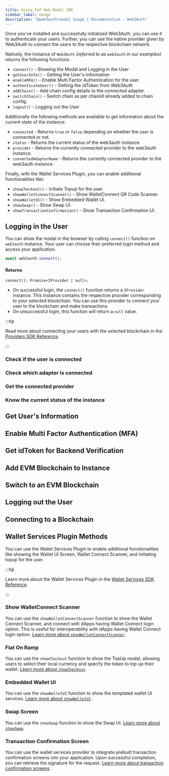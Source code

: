 ```yaml
---
title: Using PnP Web Modal SDK
sidebar_label: Usage
description: "@web3auth/modal Usage | Documentation - Web3Auth"
---
```



Once you've installed and successfully initialized Web3Auth, you can use it to authenticate your
users. Further, you can use the native provider given by Web3Auth to connect the users to the
respective blockchain network.

Natively, the instance of `Web3Auth` _(referred to as `web3auth` in our examples)_ returns the
following functions:

- `connect()` - Showing the Modal and Logging in the User
- `getUserInfo()` - Getting the User's Information
- `enableMFA()` - Enable Multi Factor Authentication for the user
- `authenticateUser()` - Getting the idToken from Web3Auth
- `addChain()` - Add chain config details to the connected adapter.
- `switchChain()` - Switch chain as per chainId already added to chain config.
- `logout()` - Logging out the User

Additionally the following methods are available to get information about the current state of the
instance:

- `connected` - Returns `true` or `false` depending on whether the user is connected or not.
- `status` - Returns the current status of the web3auth instance.
- `provider` - Returns the currently connected provider to the web3auth instance.
- `connectedAdapterName` - Returns the currently connected provider to the web3auth instance.

Finally, with the Wallet Services Plugin, you can enable additional functionalities like:

- `showCheckout()` - Initiate Topup for the user.
- `showWalletConnectScanner()` - Show WalletConnect QR Code Scanner.
- `showWalletUI()` - Show Embedded Wallet UI.
- `showSwap()` - Show Swap UI.
- `showTransactionConfirmation()` - Show Transaction Confirmation UI.

## Logging in the User

You can show the modal in the browser by calling `connect()` function on `web3auth` instance. Your
user can choose their preferred login method and access your application.

```javascript
await web3auth.connect();
```

#### Returns

```tsx
connect(): Promise<IProvider | null>;
```

- On successful login, the `connect()` function returns a `IProvider` instance. This instance
  contains the respective provider corresponding to your selected blockchain. You can use this
  provider to connect your user to the blockchain and make transactions.
- On unsuccessful login, this function will return a `null` value.

:::tip

Read more about connecting your users with the selected blockchain in the
[Providers SDK Reference](/sdk/pnp/web/providers).

:::

### Check if the user is connected

<Connected />

### Check which adapter is connected

<ConnectedAdapterName />

### Get the connected provider

<Provider />

### Know the current status of the instance

<Status />

## Get User's Information

<GetUserInfo />

## Enable Multi Factor Authentication (MFA)

<EnableMFA />

## Get idToken for Backend Verification

<GetIdTokenInfo />

## Add EVM Blockchain to Instance

<AddChain />

## Switch to an EVM Blockchain

<SwitchChain />

## Logging out the User

<LogOut />

## Connecting to a Blockchain

<ConnectBlockchain />

## Wallet Services Plugin Methods

You can use the Wallet Services Plugin to enable additional functionalities like showing the Wallet
UI Screen, Wallet Connect Scanner, and initiating topup for the user.

:::tip

Learn more about the Wallet Services Plugin in the
[Wallet Services SDK Reference](../wallet-services/).

:::

### Show WalletConnect Scanner

You can use the `showWalletConnectScanner` function to show the Wallet Connect Scanner, and connect
with dApps having Wallet Connect login option. This is useful for interoperability with dApps having
Wallet Connect login option.
[Learn more about `showWalletConnectScanner`](/docs/sdk/pnp/web/wallet-services/usage#connect-dapps-with-wallet-connect).

### Fiat On Ramp

You can use the `showCheckout` function to show the TopUp modal, allowing users to select their
local currency and specify the token to top up their wallet.
[Learn more about `showCheckout`](/docs/sdk/pnp/web/wallet-services/usage#fiat-on-ramp).

### Embedded Wallet UI

You can use the `showWalletUI` function to show the templated wallet UI services.
[Learn more about `showWalletUI`](/docs/sdk/pnp/web/wallet-services/usage#show-wallet-embedded-ui).

### Swap Screen

You can use the `showSwap` function to show the Swap UI.
[Learn more about `showSwap`](/docs/sdk/pnp/web/wallet-services/usage#swap).

### Transaction Confirmation Screen

You can use the wallet services provider to integrate prebuilt transaction confirmation screens into
your application. Upon successful completion, you can retrieve the signature for the request.
[Learn more about transaction confirmation screens](/docs/sdk/pnp/web/wallet-services/usage#transaction-confirmation-screens).

